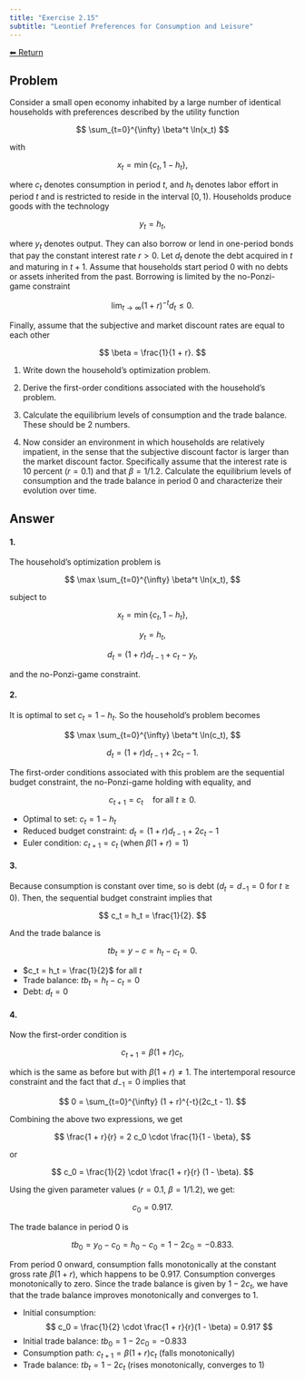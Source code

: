 ```yaml
---
title: "Exercise 2.15"
subtitle: "Leontief Preferences for Consumption and Leisure"
---
```

<a class="return-button" href="index.qmd">⬅ Return</a>

## Problem

Consider a small open economy inhabited by a large number of identical households with preferences described by the utility function

$$
\sum_{t=0}^{\infty} \beta^t \ln(x_t)
$$

with

$$
x_t = \min\{c_t, 1 - h_t\},
$$

where $c_t$ denotes consumption in period $t$, and $h_t$ denotes labor effort in period $t$ and is restricted to reside in the interval $[0, 1)$. Households produce goods with the technology

$$
y_t = h_t,
$$

where $y_t$ denotes output. They can also borrow or lend in one-period bonds that pay the constant interest rate $r > 0$. Let $d_t$ denote the debt acquired in $t$ and maturing in $t + 1$. Assume that households start period 0 with no debts or assets inherited from the past. Borrowing is limited by the no-Ponzi-game constraint

$$
\lim_{t \to \infty} (1 + r)^{-t} d_t \leq 0.
$$

Finally, assume that the subjective and market discount rates are equal to each other

$$
\beta = \frac{1}{1 + r}.
$$

1. Write down the household’s optimization problem.

2. Derive the first-order conditions associated with the household’s problem.

3. Calculate the equilibrium levels of consumption and the trade balance. These should be 2 numbers.

4. Now consider an environment in which households are relatively impatient, in the sense that the subjective discount factor is larger than the market discount factor. Specifically assume that the interest rate is 10 percent ($r = 0.1$) and that $\beta = 1/1.2$. Calculate the equilibrium levels of consumption and the trade balance in period 0 and characterize their evolution over time.


## Answer

#### 1.

The household’s optimization problem is

$$
\max \sum_{t=0}^{\infty} \beta^t \ln(x_t),
$$

subject to

::: {.callout-important title="Final Answer Summary – Household Optimization Problem"}

$$
x_t = \min\{c_t, 1 - h_t\},
$$

$$
y_t = h_t,
$$

$$
d_t = (1 + r) d_{t-1} + c_t - y_t,
$$

and the no-Ponzi-game constraint.

:::

#### 2.

It is optimal to set $c_t = 1 - h_t$. So the household’s problem becomes

$$
\max \sum_{t=0}^{\infty} \beta^t \ln(c_t),
$$

$$
d_t = (1 + r) d_{t-1} + 2c_t - 1.
$$

The first-order conditions associated with this problem are the sequential budget constraint, the no-Ponzi-game holding with equality, and

$$
c_{t+1} = c_t \quad \text{for all } t \geq 0.
$$

::: {.callout-important title="Final Answer Summary – Optimality Conditions"}
- Optimal to set: $c_t = 1 - h_t$
- Reduced budget constraint: $d_t = (1 + r) d_{t-1} + 2c_t - 1$
- Euler condition: $c_{t+1} = c_t$ (when $\beta(1 + r) = 1$)
:::

#### 3.

Because consumption is constant over time, so is debt ($d_t = d_{-1} = 0$ for $t \geq 0$). Then, the sequential budget constraint implies that

$$
c_t = h_t = \frac{1}{2}.
$$

And the trade balance is

$$
tb_t = y - c = h_t - c_t = 0.
$$

::: {.callout-important title="Final Answer Summary – Equilibrium with $\beta(1 + r) = 1$"}
- $c_t = h_t = \frac{1}{2}$ for all $t$
- Trade balance: $tb_t = h_t - c_t = 0$
- Debt: $d_t = 0$
:::

#### 4.

Now the first-order condition is

$$
c_{t+1} = \beta (1 + r) c_t,
$$

which is the same as before but with $\beta(1 + r) \neq 1$. The intertemporal resource constraint and the fact that $d_{-1} = 0$ implies that

$$
0 = \sum_{t=0}^{\infty} (1 + r)^{-t}(2c_t - 1).
$$

Combining the above two expressions, we get

$$
\frac{1 + r}{r} = 2 c_0 \cdot \frac{1}{1 - \beta},
$$

or

$$
c_0 = \frac{1}{2} \cdot \frac{1 + r}{r} (1 - \beta).
$$

Using the given parameter values ($r = 0.1$, $\beta = 1/1.2$), we get:

$$
c_0 = 0.917.
$$

The trade balance in period 0 is

$$
tb_0 = y_0 - c_0 = h_0 - c_0 = 1 - 2c_0 = -0.833.
$$

From period 0 onward, consumption falls monotonically at the constant gross rate $\beta(1 + r)$, which happens to be 0.917. Consumption converges monotonically to zero. Since the trade balance is given by $1 - 2c_t$, we have that the trade balance improves monotonically and converges to 1. 

::: {.callout-important title="Final Answer Summary – Equilibrium with $\beta(1 + r) < 1$"}
- Initial consumption:
  $$
  c_0 = \frac{1}{2} \cdot \frac{1 + r}{r}(1 - \beta) = 0.917
  $$
- Initial trade balance: $tb_0 = 1 - 2c_0 = -0.833$
- Consumption path: $c_{t+1} = \beta(1 + r) c_t$ (falls monotonically)
- Trade balance: $tb_t = 1 - 2c_t$ (rises monotonically, converges to 1)
:::